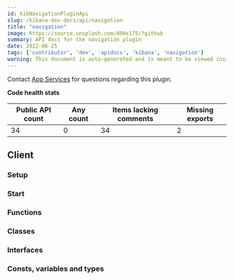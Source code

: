 ```yaml
---
id: kibNavigationPluginApi
slug: /kibana-dev-docs/api/navigation
title: "navigation"
image: https://source.unsplash.com/400x175/?github
summary: API docs for the navigation plugin
date: 2022-06-25
tags: ['contributor', 'dev', 'apidocs', 'kibana', 'navigation']
warning: This document is auto-generated and is meant to be viewed inside our experimental, new docs system. Reach out in #docs-engineering for more info.
---
```




Contact [App Services](https://github.com/orgs/elastic/teams/kibana-app-services) for questions regarding this plugin.

**Code health stats**

| Public API count  | Any count | Items lacking comments | Missing exports |
|-------------------|-----------|------------------------|-----------------|
| 34 | 0 | 34 | 2 |

## Client

### Setup
<DocDefinitionList data={[navigationObj.client.setup]}/>

### Start
<DocDefinitionList data={[navigationObj.client.start]}/>

### Functions
<DocDefinitionList data={navigationObj.client.functions}/>

### Classes
<DocDefinitionList data={navigationObj.client.classes}/>

### Interfaces
<DocDefinitionList data={navigationObj.client.interfaces}/>

### Consts, variables and types
<DocDefinitionList data={navigationObj.client.misc}/>


